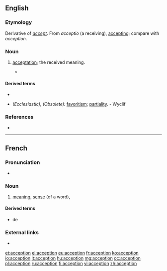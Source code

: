 ==English==

===Etymology===
Derivative of ''[[accept]]''. From {{etyl|la|en}} ''acceptio'' (a receiving), [[accepting]]; compare with {{etyl|fr|en}} ''acception''.

===Noun===
{{en-noun}}

# {{label|en|obsolete}} [[acceptation]]; the received meaning.
#* {{quote-book|passage=Here the word "baron" is not to be taken in that restrictive sense to which the modern ''acception'' hath confined it.|author=Fuller}}

====Derived terms====
* {{l|en|acception of persons}}
* {{l|en|acception of faces}} ''(Ecclesiastic), (Obsolete):'' [[favoritism]]; [[partiality]]. - Wyclif

===References===
* {{R:Webster 1913}}

----

==French==

===Pronunciation===
* {{IPA|/ak.sɛp.sjɔ̃/|lang=fr}}

===Noun===
{{fr-noun|f}}

# [[meaning]], [[sense]] (of a word), {{l|en|acceptation}}

====Derived terms====
* {{l|fr|sans acception}} de

===External links===
* {{R:TLFi}}

[[et:acception]]
[[el:acception]]
[[eu:acception]]
[[fr:acception]]
[[ko:acception]]
[[io:acception]]
[[it:acception]]
[[hu:acception]]
[[mg:acception]]
[[oc:acception]]
[[pl:acception]]
[[ru:acception]]
[[fi:acception]]
[[vi:acception]]
[[zh:acception]]